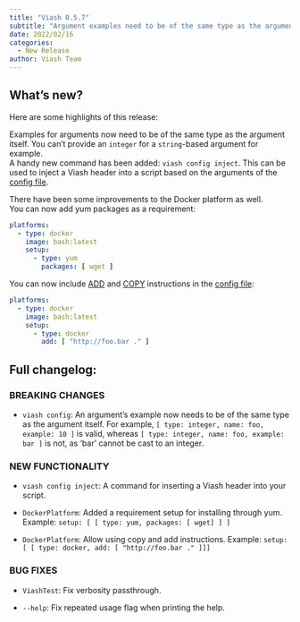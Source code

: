 ```yaml
---
title: "Viash 0.5.7"
subtitle: "Argument examples need to be of the same type as the argument itself"
date: 2022/02/16
categories:
  - New Release
author: Viash Team
---
```


## What's new?

Here are some highlights of this release:

Examples for arguments now need to be of the same type as the argument itself. You can't provide an `integer` for a `string`-based argument for example.  
A handy new command has been added: `viash config inject`. This can be used to inject a Viash header into a script based on the arguments of the [config file](/documentation/reference/config/overview.html).

There have been some improvements to the Docker platform as well.  
You can now add yum packages as a requirement:

```yaml
platforms:
  - type: docker
    image: bash:latest
    setup:
      - type: yum
        packages: [ wget ]
```

You can now include [ADD](https://docs.docker.com/engine/reference/builder/#add) and [COPY](https://docs.docker.com/engine/reference/builder/#copy) instructions in the [config file](/documentation/reference/config/overview.html):

```yaml
platforms:
  - type: docker
    image: bash:latest
    setup:
      - type: docker
        add: [ "http://foo.bar ." ]
```

## Full changelog:

### BREAKING CHANGES

* `viash config`: An argument's example now needs to be of the same type as the argument itself. 
  For example, `[ type: integer, name: foo, example: 10 ]` is valid, whereas 
  `[ type: integer, name: foo, example: bar ]` is not, as 'bar' cannot be cast to an integer.

### NEW FUNCTIONALITY

* `viash config inject`: A command for inserting a Viash header into your script.

* `DockerPlatform`: Added a requirement setup for installing through yum. Example:
  `setup: [ [ type: yum, packages: [ wget] ] ]`

* `DockerPlatform`: Allow using copy and add instructions. Example:
  `setup: [ [ type: docker, add: [ "http://foo.bar ." ]]]`

### BUG FIXES

* `ViashTest`: Fix verbosity passthrough.

* `--help`: Fix repeated usage flag when printing the help.